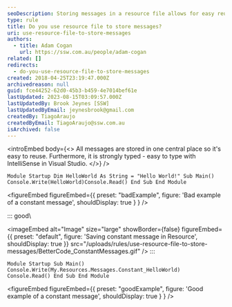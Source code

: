 ```yaml
---
seoDescription: Storing messages in a resource file allows for easy reusability and strong typing with IntelliSense in Visual Studio. This approach also enables better organization of constant values, making it easier to maintain and update your code.
type: rule
title: Do you use resource file to store messages?
uri: use-resource-file-to-store-messages
authors:
  - title: Adam Cogan
    url: https://ssw.com.au/people/adam-cogan
related: []
redirects:
  - do-you-use-resource-file-to-store-messages
created: 2018-04-25T23:19:47.000Z
archivedreason: null
guid: fce44252-62d0-45b3-b459-4e7014bef61e
lastUpdated: 2023-08-15T03:09:57.000Z
lastUpdatedBy: Brook Jeynes [SSW]
lastUpdatedByEmail: jeynesbrook@gmail.com
createdBy: TiagoAraujo
createdByEmail: TiagoAraujo@ssw.com.au
isArchived: false
---
```


<introEmbed
  body={<>
All messages are stored in one central place so it's easy to reuse. Furthermore, it is strongly typed - easy to type with IntelliSense in Visual Studio.
  </>}
/>
```vbnet
Module Startup Dim HelloWorld As String = "Hello World!" Sub Main() Console.Write(HelloWorld)Console.Read() End Sub End Module
```

<figureEmbed figureEmbed={{
  preset: "badExample",
  figure: 'Bad example of a constant message',
  shouldDisplay: true
} } />


::: good\

<imageEmbed
  alt="Image"
  size="large"
  showBorder={false}
  figureEmbed={{
    preset: "default",
    figure: 'Saving constant message in Resource',
    shouldDisplay: true
  }}
  src="/uploads/rules/use-resource-file-to-store-messages/BetterCode_ConstantMessages.gif"
/>
:::

```vbnet
Module Startup Sub Main() Console.Write(My.Resources.Messages.Constant_HelloWorld) Console.Read() End Sub End Module
```

<figureEmbed figureEmbed={{
  preset: "goodExample",
  figure: 'Good example of a constant message',
  shouldDisplay: true
} } />
